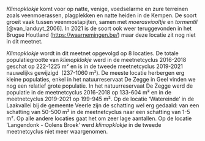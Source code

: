 *Klimopklokje* komt voor op natte, venige, voedselarme en zure terreinen zoals veenmoerassen, plagplekken en natte heiden in de Kempen.
De soort groeit vaak tussen veenmostapijten, samen met *moerasviooltje* en *tormentil* [@van_landuyt_2006].
In 2021 is de soort ook weer teruggevonden in het Brugse Houtland (<https://waarnemingen.be/>) maar deze locatie zit nog niet in dit meetnet.

*Klimopklokje* wordt in dit meetnet opgevolgd op 8 locaties.
De totale populatiegrootte van *klimopklokje* werd in de meetnetcyclus 2016-2018 geschat op 222-1225 m² en is in de tweede meetnetcyclus 2019-2021 nauwelijks gewijzigd  (237-1060 m²).
De meeste locatie herbergen erg kleine populaties, enkel in het natuurreservaat De Zegge in Geel vinden we nog een relatief grote populatie.
In het natuurreservaat De Zegge werd de populatie in de meetnetcyclus 2016-2018 op 133-604 m² en in de meetnetcyclus 2019-2021 op 199-945 m².
Op de locatie 'Watereinde' in de Laakvallei bij de gemeente Veerle zijn de schatting wel erg gedaald: van een schatting van 50-500 m² in de meetnetcyclus naar een schatting van 1-5 m².
Op alle andere locaties gaat het om zeer lage aantallen.
Op de locatie 'Langendonk - Oolens Broek' werd *klimopklokje* in de tweede meetnetcyclus niet meer waargenomen.
